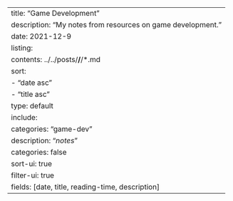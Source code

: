 ---
title: "Game Development"
description: "My notes from resources on game development."
date: 2021-12-9
listing:
  contents: ../../posts/**/**/*.md
  sort: 
      - "date asc"
      - "title asc"
  type: default
  include: 
    categories: "game-dev"
    description: "*notes*"
  categories: false
  sort-ui: true
  filter-ui: true
  fields: [date, title, reading-time, description]
---